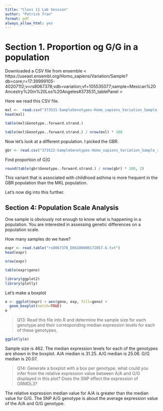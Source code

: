 ---
title: "Class 11 Lab Session"
author: "Patrick Tran"
format: pdf
always_allow_html: yes
---

# Section 1. Proportion og G/G in a population

Downloaded a CSV file from ensemble < https://useast.ensembl.org/Homo_sapiens/Variation/Sample?db=core;r=17:39999105-40207112;v=rs8067378;vdb=variation;vf=105535077;sample=Mexican%20Ancestry%20in%20Los%20Angeles#373531_tablePanel >

Here we read this CSV file.

```{r}
mxl <-  read.csv("373531-SampleGenotypes-Homo_sapiens_Variation_Sample_rs8067378.csv")
head(mxl)
```

```{r}
table(mxl$Genotype..forward.strand.)
```

```{r}
table(mxl$Genotype..forward.strand.) / nrow(mxl) * 100
```

Now let's look at a different population. I picked the GBR.

```{r}
gbr <- read.csv("373522-SampleGenotypes-Homo_sapiens_Variation_Sample_rs8067378.csv")
```

Find proportion of G|G

```{r}
round(table(gbr$Genotype..forward.strand.) / nrow(gbr) * 100, 2)
```

This variant that is associated with childhood asthma is more frequent in the GBR population than the MKL population. 

Let's now dig into this further.

## Section 4: Population Scale Analysis

One sample is obviously not enough to know what is happening in a population. You are interested in assessing genetic differences on a population scale. 

How many samples do we have?

```{r}
expr <- read.table("rs8067378_ENSG00000172057.6.txt")
head(expr)
```

```{r}
nrow(expr)
```

```{r}
table(expr$geno)
```

```{r}
library(ggplot2)
library(plotly)
```

Let's make a boxplot

```{r}
e <- ggplot(expr) + aes(geno, exp, fill=geno) +
  geom_boxplot(notch=TRUE)
e
```

> Q13: Read this file into R and determine the sample size for each genotype and their corresponding median expression levels for each of these genotypes.

```{r}
ggplotly(e)
```

Sample size is 462. The median expression levels for each of the genotypes are shown in the boxplot. A/A median is 31.25. A/G median is 25.06. G/G median is 20.07.


> Q14: Generate a boxplot with a box per genotype, what could you infer from the relative expression value between A/A and G/G displayed in this plot? Does the SNP effect the expression of ORMDL3?

The relative expression median value for A/A is greater than the median value for G/G. The SNP A/G genotype is about the average expression value of the A/A and G/G genotype.



